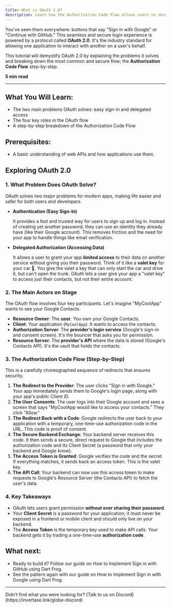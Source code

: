 ```yaml
---
title: What is OAuth 2.0?
description: Learn how the Authorization Code Flow allows users to securely sign in with services like Google and GitHub without ever sharing their passwords.
---
```


You've seen them everywhere: buttons that say "Sign in with Google" or "Continue with GitHub." This seamless and secure login experience is powered by a protocol called **OAuth 2.0**. It's the industry standard for allowing one application to interact with another on a user's behalf.

This tutorial will demystify OAuth 2.0 by explaining the problems it solves and breaking down the most common and secure flow; the **Authorization Code Flow** step-by-step.

**5 min read**

---

## What You Will Learn:

- The two main problems OAuth solves: easy sign-in and delegated access
- The four key roles in the OAuth flow
- A step-by-step breakdown of the Authorization Code Flow

## Prerequisites:

- A basic understanding of web APIs and how applications use them.

## Exploring OAuth 2.0

### 1. What Problem Does OAuth Solve?

OAuth solves two major problems for modern apps, making life easier and safer for both users and developers.

- **Authentication (Easy Sign-In)**

  It provides a fast and trusted way for users to sign up and log in. Instead of creating yet another password, they can use an identity they already have (like their Google account). This removes friction and the need for your app to handle things like email verification.

- **Delegated Authorization (Accessing Data)**

  It allows a user to grant your app **limited access** to their data on another service without giving you their password. Think of it like a **valet key** for your car 🔑. You give the valet a key that can only start the car and drive it, but can't open the trunk. OAuth lets a user give your app a "valet key" to access just their contacts, but not their entire account.

### 2. The Main Actors on Stage

The OAuth flow involves four key participants. Let's imagine "MyCoolApp" wants to see your Google Contacts.

- **Resource Owner**: The **user**. You own your Google Contacts.
- **Client**: Your application (`MyCoolApp`). It wants to access the contacts.
- **Authorization Server**: The **provider's login service** (Google's sign-in and consent screen). It's the bouncer that asks you for permission.
- **Resource Server**: The **provider's API** where the data is stored (Google's Contacts API). It's the vault that holds the contacts.

### 3. The Authorization Code Flow (Step-by-Step)

This is a carefully choreographed sequence of redirects that ensures security.

1. **The Redirect to the Provider**: The user clicks "Sign in with Google." Your app immediately sends them to Google's login page, along with your app's public Client ID.
2. **The User Consents**: The user logs into their Google account and sees a screen that says "MyCoolApp would like to access your contacts." They click "Allow."
3. **The Redirect Back with a Code**: Google redirects the user back to your application with a temporary, one-time-use authorization code in the URL. This code is proof of consent.
4. **The Secure Backend Exchange**: Your backend server receives this code. It then sends a secure, direct request to Google that includes the authorization code and its Client Secret (a password that only your backend and Google know).
5. **The Access Token is Granted**: Google verifies the code and the secret. If everything matches, it sends back an access token. This is the valet key.
6. **The API Call**: Your backend can now use this access token to make requests to Google's Resource Server (the Contacts API) to fetch the user's data.

### 4. Key Takeaways

- OAuth lets users grant permission **without ever sharing their password**.
- Your **Client Secret** is a password for your application; it must never be exposed in a frontend or mobile client and should only live on your backend.
- The **Access Token** is the temporary key used to make API calls. Your backend gets it by trading a one-time-use **authorization code**.

## What next:

- Ready to build it? Follow our guide on How to Implement Sign in with GitHub using Dart Frog.
- See the pattern again with our guide on How to Implement Sign in with Google using Dart Frog.

---

<Info>
  Didn’t find what you were looking for? [Talk to us on
  Discord](https://invertase.link/globe-discord)
</Info>
